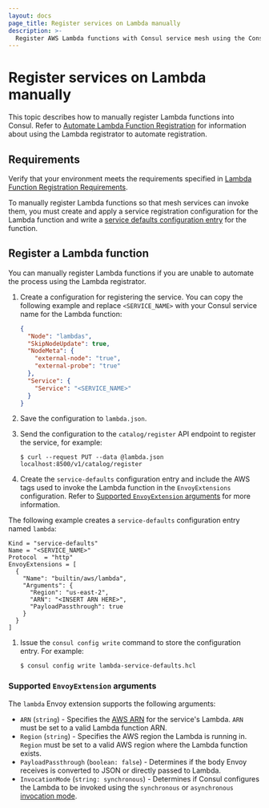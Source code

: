 ```yaml
---
layout: docs
page_title: Register services on Lambda manually
description: >-
  Register AWS Lambda functions with Consul service mesh using the Consul Lambda registrator. The Consul Lambda registrator automates Lambda function registration.
---
```


# Register services on Lambda manually

This topic describes how to manually register Lambda functions into Consul. Refer to [Automate Lambda Function Registration](/consul/docs/register/service/lambda/automatic) for information about using the Lambda registrator to automate registration.

## Requirements

Verify that your environment meets the requirements specified in [Lambda Function Registration Requirements](/consul/docs/lambda/registration).

To manually register Lambda functions so that mesh services can invoke them, you must create and apply a service registration configuration for the Lambda function and write a [service defaults configuration entry](/consul/docs/reference/config-entry/service-default) for the function.

## Register a Lambda function

You can manually register Lambda functions if you are unable to automate the process using the Lambda registrator.

1. Create a configuration for registering the service. You can copy the following example and replace `<SERVICE_NAME>` with your Consul service name for the Lambda function:

   <CodeBlockConfig filename="lambda.json">

   ```json
   {
     "Node": "lambdas",
     "SkipNodeUpdate": true,
     "NodeMeta": {
       "external-node": "true",
       "external-probe": "true"
     },
     "Service": {
       "Service": "<SERVICE_NAME>"
     }
   }
   ```

    </CodeBlockConfig>

1. Save the configuration to `lambda.json`.

1. Send the configuration to the `catalog/register` API endpoint to register the service, for example:
   ```shell-session
   $ curl --request PUT --data @lambda.json localhost:8500/v1/catalog/register
   ```

1. Create the `service-defaults` configuration entry and include the AWS tags used to invoke the Lambda function in the `EnvoyExtensions` configuration. Refer to [Supported `EnvoyExtension` arguments](#supported-envoyextension-arguments) for more information. 

The following example creates a `service-defaults` configuration entry named `lambda`:

   <CodeBlockConfig filename="lambda-service-defaults.hcl">

   ```hcl
   Kind = "service-defaults"
   Name = "<SERVICE_NAME>"
   Protocol  = "http"
   EnvoyExtensions = [
     {
       "Name": "builtin/aws/lambda",
       "Arguments": {
         "Region": "us-east-2",
         "ARN": "<INSERT ARN HERE>",
         "PayloadPassthrough": true
       }
     }
   ]
   ```

   </CodeBlockConfig>

1. Issue the `consul config write` command to store the configuration entry. For example:
   ```shell-session
   $ consul config write lambda-service-defaults.hcl
   ```

### Supported `EnvoyExtension` arguments

The `lambda` Envoy extension supports the following arguments:

- `ARN` (`string`) - Specifies the [AWS ARN](https://docs.aws.amazon.com/general/latest/gr/aws-arns-and-namespaces.html) for the service's Lambda. `ARN` must be set to a valid Lambda function ARN.
- `Region` (`string`) - Specifies the AWS region the Lambda is running in. `Region` must be set to a valid AWS region where the Lambda function exists.
- `PayloadPassthrough` (`boolean: false`) - Determines if the body Envoy receives is converted to JSON or directly passed to Lambda.
- `InvocationMode` (`string: synchronous`) - Determines if Consul configures the Lambda to be invoked using the `synchronous` or `asynchronous` [invocation mode](https://docs.aws.amazon.com/lambda/latest/operatorguide/invocation-modes.html).
